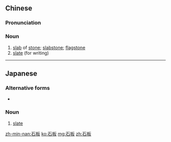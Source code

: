 ==Chinese==
{{zh-forms|alt=石版}}

===Pronunciation===
{{zh-pron
|m=shíbǎn
|c=sek6 baan2
|mn=chio̍h-pán
|cat=n
}}

===Noun===
{{zh-noun}}

# [[slab]] of [[stone]]; [[slabstone]]; [[flagstone]]
# [[slate]] (for writing)

----

==Japanese==
{{ja-kanjitab|せき|ばん|yomi=o}}

===Alternative forms===
* {{l|ja|石盤}}

===Noun===
{{ja-noun|せきばん}}

# [[slate]]

[[zh-min-nan:石板]]
[[ko:石板]]
[[mg:石板]]
[[zh:石板]]